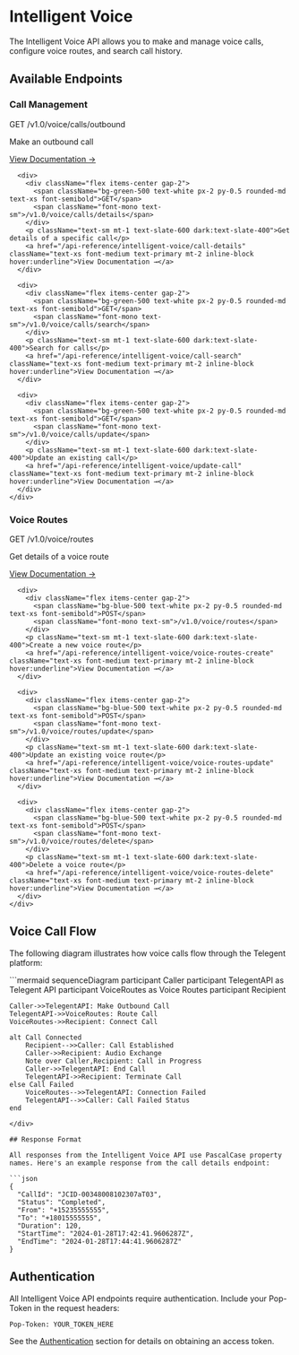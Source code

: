 # Intelligent Voice

The Intelligent Voice API allows you to make and manage voice calls, configure voice routes, and search call history.

## Available Endpoints

<div className="grid grid-cols-1 gap-4 mt-6">
  <div className="border border-accent/20 rounded-lg overflow-hidden">
    <div className="bg-accent/5 px-4 py-2 border-b border-accent/20">
      <h3 className="text-base font-medium">Call Management</h3>
    </div>
    <div className="p-4 grid grid-cols-1 md:grid-cols-2 gap-4">
      <div>
        <div className="flex items-center gap-2">
          <span className="bg-green-500 text-white px-2 py-0.5 rounded-md text-xs font-semibold">GET</span>
          <span className="font-mono text-sm">/v1.0/voice/calls/outbound</span>
        </div>
        <p className="text-sm mt-1 text-slate-600 dark:text-slate-400">Make an outbound call</p>
        <a href="/api-reference/intelligent-voice/outbound-call" className="text-xs font-medium text-primary mt-2 inline-block hover:underline">View Documentation →</a>
      </div>
      
      <div>
        <div className="flex items-center gap-2">
          <span className="bg-green-500 text-white px-2 py-0.5 rounded-md text-xs font-semibold">GET</span>
          <span className="font-mono text-sm">/v1.0/voice/calls/details</span>
        </div>
        <p className="text-sm mt-1 text-slate-600 dark:text-slate-400">Get details of a specific call</p>
        <a href="/api-reference/intelligent-voice/call-details" className="text-xs font-medium text-primary mt-2 inline-block hover:underline">View Documentation →</a>
      </div>
      
      <div>
        <div className="flex items-center gap-2">
          <span className="bg-green-500 text-white px-2 py-0.5 rounded-md text-xs font-semibold">GET</span>
          <span className="font-mono text-sm">/v1.0/voice/calls/search</span>
        </div>
        <p className="text-sm mt-1 text-slate-600 dark:text-slate-400">Search for calls</p>
        <a href="/api-reference/intelligent-voice/call-search" className="text-xs font-medium text-primary mt-2 inline-block hover:underline">View Documentation →</a>
      </div>
      
      <div>
        <div className="flex items-center gap-2">
          <span className="bg-green-500 text-white px-2 py-0.5 rounded-md text-xs font-semibold">GET</span>
          <span className="font-mono text-sm">/v1.0/voice/calls/update</span>
        </div>
        <p className="text-sm mt-1 text-slate-600 dark:text-slate-400">Update an existing call</p>
        <a href="/api-reference/intelligent-voice/update-call" className="text-xs font-medium text-primary mt-2 inline-block hover:underline">View Documentation →</a>
      </div>
    </div>
  </div>
  
  <div className="border border-accent/20 rounded-lg overflow-hidden">
    <div className="bg-accent/5 px-4 py-2 border-b border-accent/20">
      <h3 className="text-base font-medium">Voice Routes</h3>
    </div>
    <div className="p-4 grid grid-cols-1 md:grid-cols-2 gap-4">
      <div>
        <div className="flex items-center gap-2">
          <span className="bg-green-500 text-white px-2 py-0.5 rounded-md text-xs font-semibold">GET</span>
          <span className="font-mono text-sm">/v1.0/voice/routes</span>
        </div>
        <p className="text-sm mt-1 text-slate-600 dark:text-slate-400">Get details of a voice route</p>
        <a href="/api-reference/intelligent-voice/voice-routes" className="text-xs font-medium text-primary mt-2 inline-block hover:underline">View Documentation →</a>
      </div>
      
      <div>
        <div className="flex items-center gap-2">
          <span className="bg-blue-500 text-white px-2 py-0.5 rounded-md text-xs font-semibold">POST</span>
          <span className="font-mono text-sm">/v1.0/voice/routes</span>
        </div>
        <p className="text-sm mt-1 text-slate-600 dark:text-slate-400">Create a new voice route</p>
        <a href="/api-reference/intelligent-voice/voice-routes-create" className="text-xs font-medium text-primary mt-2 inline-block hover:underline">View Documentation →</a>
      </div>
      
      <div>
        <div className="flex items-center gap-2">
          <span className="bg-blue-500 text-white px-2 py-0.5 rounded-md text-xs font-semibold">POST</span>
          <span className="font-mono text-sm">/v1.0/voice/routes/update</span>
        </div>
        <p className="text-sm mt-1 text-slate-600 dark:text-slate-400">Update an existing voice route</p>
        <a href="/api-reference/intelligent-voice/voice-routes-update" className="text-xs font-medium text-primary mt-2 inline-block hover:underline">View Documentation →</a>
      </div>
      
      <div>
        <div className="flex items-center gap-2">
          <span className="bg-blue-500 text-white px-2 py-0.5 rounded-md text-xs font-semibold">POST</span>
          <span className="font-mono text-sm">/v1.0/voice/routes/delete</span>
        </div>
        <p className="text-sm mt-1 text-slate-600 dark:text-slate-400">Delete a voice route</p>
        <a href="/api-reference/intelligent-voice/voice-routes-delete" className="text-xs font-medium text-primary mt-2 inline-block hover:underline">View Documentation →</a>
      </div>
    </div>
  </div>
</div>

## Voice Call Flow

The following diagram illustrates how voice calls flow through the Telegent platform:

<div className="my-6">
```mermaid
sequenceDiagram
    participant Caller
    participant TelegentAPI as Telegent API
    participant VoiceRoutes as Voice Routes
    participant Recipient
    
    Caller->>TelegentAPI: Make Outbound Call
    TelegentAPI->>VoiceRoutes: Route Call
    VoiceRoutes->>Recipient: Connect Call
    
    alt Call Connected
        Recipient-->>Caller: Call Established
        Caller->>Recipient: Audio Exchange
        Note over Caller,Recipient: Call in Progress
        Caller->>TelegentAPI: End Call
        TelegentAPI->>Recipient: Terminate Call
    else Call Failed
        VoiceRoutes-->>TelegentAPI: Connection Failed
        TelegentAPI-->>Caller: Call Failed Status
    end
```
</div>

## Response Format

All responses from the Intelligent Voice API use PascalCase property names. Here's an example response from the call details endpoint:

```json
{
  "CallId": "JCID-00348008102307aT03",
  "Status": "Completed",
  "From": "+15235555555",
  "To": "+18015555555",
  "Duration": 120,
  "StartTime": "2024-01-28T17:42:41.9606287Z",
  "EndTime": "2024-01-28T17:44:41.9606287Z"
}
```

## Authentication

All Intelligent Voice API endpoints require authentication. Include your Pop-Token in the request headers:

```
Pop-Token: YOUR_TOKEN_HERE
```

See the [Authentication](/api-reference/authentication) section for details on obtaining an access token. 